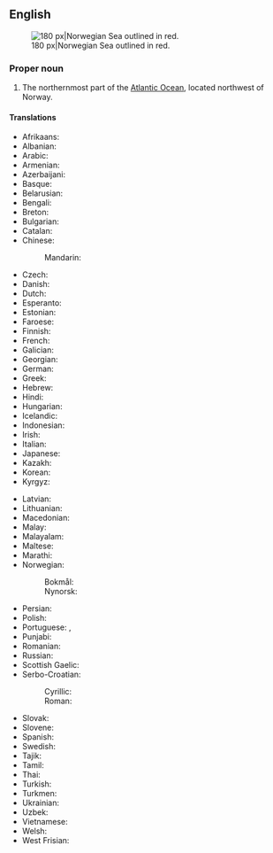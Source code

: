 ==English==
{{wikipedia}}
[[File:Europäisches Nordmeer mit Grenzen.png|thumb|right|180 px|Norwegian Sea outlined in red.]]

===Proper noun===
{{en-proper noun|head=[[Norwegian]] [[sea|Sea]]}}

# The northernmost part of the [[Atlantic Ocean]], located northwest of Norway.

====Translations====
{{trans-top|part of the Atlantic}}
* Afrikaans: {{t|af|Noorse See}}
* Albanian: {{t|sq|Deti Norvegjez}}
* Arabic: {{t|ar|بَحْر اَلنُّرْوِيج|m}}
* Armenian: {{t|hy|Նորվեգական ծով}}
* Azerbaijani: {{t|az|Norveç dənizi}}
* Basque: {{t|eu|Norvegiako itsasoa}}
* Belarusian: {{t|be|Нарвежскае мора|n}}
* Bengali: {{t|bn|নরওয়েজীয় সাগর}}
* Breton: {{t|br|Mor Norvegia|m}}
* Bulgarian: {{t|bg|Норвежко море|n}}
* Catalan: {{t|ca|mar de Noruega|m}}
* Chinese:
*: Mandarin: {{t|cmn|挪威海|tr=Nuówēi Hǎi}}
* Czech: {{t+|cs|Norské moře|n}}
* Danish: {{t|da|Norskehavet|n}}
* Dutch: {{t|nl|Noorse Zee|f}}
* Esperanto: {{t|eo|Norvega Maro}}
* Estonian: {{t|et|Norra meri}}
* Faroese: {{t|fo|Norskahavið|n}}
* Finnish: {{t|fi|Norjanmeri}}
* French: {{t|fr|mer de Norvège|f}}
* Galician: {{t|gl|Mar de Noruega|m}}
* Georgian: {{t|ka|ნორვეგიის ზღვა}}
* German: {{t+|de|Europäisches Nordmeer|n}}
* Greek: {{t|el|Νορβηγική Θάλασσα|f}}
* Hebrew: {{t|he|הים הנורווגי|m|tr=yám ha-norvégi}}
* Hindi: {{t|hi|नार्वेजियन सागर}}
* Hungarian: {{t+|hu|Norvég-tenger}}
* Icelandic: {{t|is|Noregshaf|n}}
* Indonesian: {{t|id|Laut Norwegia}}
* Irish: {{t|ga|Muir Ioruach|f|alt=an Mhuir Ioruach}}
* Italian: {{t|it|mare di Norvegia|f}}
* Japanese: {{t|ja|ノルウェー海|tr=Noruwē-kai}}
* Kazakh: {{t|kk|Норвег теңізі}}
* Korean: {{t|ko|노르웨이해}}
* Kyrgyz: {{t|ky|Норвег деңизи}}
{{trans-mid}}
* Latvian: {{t|lv|Norvēģu jūra|f}}
* Lithuanian: {{t|lt|Norvegijos jūra|f}}
* Macedonian: {{t|mk|Норвешко Море|n}}
* Malay: {{t|ms|Laut Norway}}
* Malayalam: {{t|ml|നോർവീജിയൻ കടൽ}}
* Maltese: {{t|mt|Baħar Norveġiż|m}}
* Marathi: {{t|mr|नॉर्वेजियन समुद्र}}
* Norwegian:
*: Bokmål: {{t|nb|Norskehavet|n}}
*: Nynorsk: {{t|nn|Norskehavet|n}}
* Persian: {{t|fa|دریای نروژ|tr=daryâ-ye norvež}}
* Polish: {{t+|pl|Morze Norweskie|n}}
* Portuguese: {{t|pt|Mar da Noruega|m}}, {{t|pt|Mar Norueguês|m}}
* Punjabi: {{t|pa|ਨਾਰਵੇਈ ਸਮੁੰਦਰ}}
* Romanian: {{t|ro|Marea Norvegiei|f}}
* Russian: {{t|ru|Норве́жское мо́ре|n}}
* Scottish Gaelic: {{t|gd|Muir Nirribheach|f}}
* Serbo-Croatian: 
*: Cyrillic: {{t|sh|Норвешко море|n}}
*: Roman: {{t|sh|Norveško more|n}}
* Slovak: {{t|sk|Nórske more|n}}
* Slovene: {{t|sl|Norveško morje|n}}
* Spanish: {{t|es|mar de Noruega|f}}
* Swedish: {{t|sv|Norska havet|n}}
* Tajik: {{t|tg|Баҳри Норвегия}}
* Tamil: {{t|ta|நோர்வீயக் கடல்}}
* Thai: {{t|th|ทะเลนอร์วีเจียน|tr=tá-lee nɔɔ-wee-jiian}}
* Turkish: {{t+|tr|Norveç Denizi}}
* Turkmen: {{t|tk|Norweg deňzi}}
* Ukrainian: {{t|uk|Норвезьке море|n}}
* Uzbek: {{t|uz|Norvegiya denizi}}
* Vietnamese: {{t|vi|Biển Na Uy}}
* Welsh: {{t|cy|Môr Norwy|m}}
* West Frisian: {{t|fy|Noarske See}}
{{trans-bottom}}

{{topics|en|Norway|Seas}}